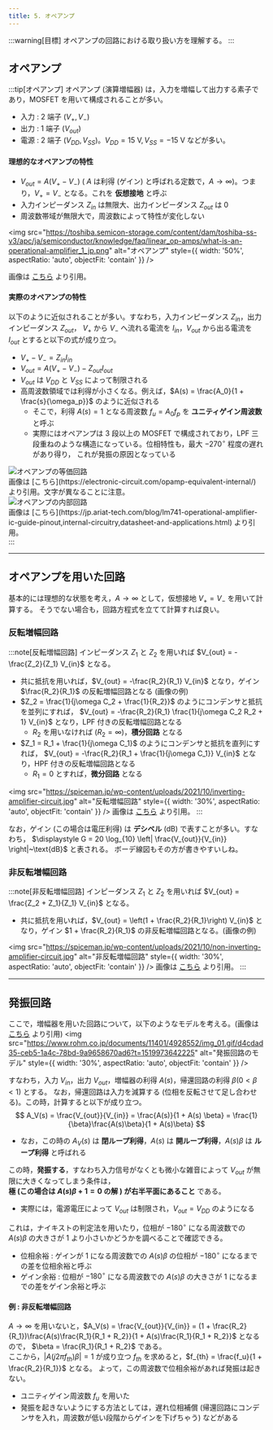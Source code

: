 ```yaml
---
title: 5. オペアンプ
---
```


:::warning[目標]
オペアンプの回路における取り扱い方を理解する。
:::

## オペアンプ
:::tip[オペアンプ]
オペアンプ (演算増幅器) は，入力を増幅して出力する素子であり，MOSFET を用いて構成されることが多い。
- 入力 : 2 端子 $(V_+, V_-)$
- 出力 : 1 端子 $(V_{out})$
- 電源 : 2 端子 $(V_{DD}, V_{SS})$。$V_{DD} = 15~\text{V}, V_{SS} = -15~\text{V}$ などが多い。

#### 理想的なオペアンプの特性
- $V_{out} = A (V_+ - V_-)$ ( $A$ は利得 (ゲイン) と呼ばれる定数で，$A \to \infty$)。つまり，$V_+ = V_-$ となる。これを **仮想接地** と呼ぶ
- 入力インピーダンス $Z_{in}$ は無限大、出力インピーダンス $Z_{out}$ は $0$
- 周波数帯域が無限大で，周波数によって特性が変化しない

<img src="https://toshiba.semicon-storage.com/content/dam/toshiba-ss-v3/apc/ja/semiconductor/knowledge/faq/linear_op-amps/what-is-an-operational-amplifier_1_jp.png" alt="オペアンプ" style={{ width: '50%', aspectRatio: 'auto', objectFit: 'contain' }} />

画像は [こちら](https://toshiba.semicon-storage.com/jp/semiconductor/knowledge/faq/linear_opamp/what-is-an-operational-amplifier.html) より引用。

#### 実際のオペアンプの特性
以下のように近似されることが多い。すなわち，入力インピーダンス $Z_{in}$，出力インピーダンス $Z_{out}$，
$V_+$ から $V_-$ へ流れる電流を $I_{in}$，$V_{out}$ から出る電流を $I_{out}$ とすると以下の式が成り立つ。
- $V_+ - V_- = Z_{in} I_{in}$
- $V_{out} = A (V_+ - V_-) - Z_{out} I_{out}$
- $V_{out}$ は $V_{DD}$ と $V_{SS}$ によって制限される
- 高周波数領域では利得が小さくなる。例えば，$A(s) = \frac{A_0}{1 + \frac{s}{\omega_p}}$ のように近似される
    - そこで，利得 $A(s) = 1$ となる周波数 $f_u = A_0 f_p$ を **ユニティゲイン周波数** と呼ぶ
    - 実際にはオペアンプは 3 段以上の MOSFET で構成されており，LPF 三段重ねのような構造になっている。位相特性も，最大 $-270^\circ$ 程度の遅れがあり得り，
    これが発振の原因となっている

<div style={{ display: 'flex', justifyContent: 'left', gap: '20px', flexWrap: 'wrap', marginBottom: '10px' }}>
    <div  style={{ width: '45%', aspectRatio: 'auto', objectFit: 'contain' }} >
  <img src="https://electronic-circuit.com/wp-content/uploads/2021/12/opamp-equivalent-real.jpg" alt="オペアンプの等価回路"/>
    <div>画像は [こちら](https://electronic-circuit.com/opamp-equivalent-internal/) より引用。文字が異なることに注意。</div>  
  </div>
  <div  style={{ width: '45%', aspectRatio: 'auto', objectFit: 'contain' }} >
  <img src="https://jp.ariat-tech.com/upfile/images/b7/20231227165243513.png" alt="オペアンプの内部回路"/>
  <div>画像は [こちら](https://jp.ariat-tech.com/blog/lm741-operational-amplifier-ic-guide-pinout,internal-circuitry,datasheet-and-applications.html) より引用。</div>
  </div>
</div>
:::

---
## オペアンプを用いた回路
基本的には理想的な状態を考え，$A \to \infty$ として，仮想接地 $V_+ = V_-$ を用いて計算する。
そうでない場合も，回路方程式を立てて計算すれば良い。

### 反転増幅回路
:::note[反転増幅回路]
インピーダンス $Z_1$ と $Z_2$ を用いれば $V_{out} = -\frac{Z_2}{Z_1} V_{in}$ となる。
- 共に抵抗を用いれば，$V_{out} = -\frac{R_2}{R_1} V_{in}$ となり，ゲイン $\frac{R_2}{R_1}$ の反転増幅回路となる (画像の例)
- $Z_2 = \frac{1}{j\omega C_2 + \frac{1}{R_2}}$ のようにコンデンサと抵抗を並列にすれば，
$V_{out} = -\frac{R_2}{R_1} \frac{1}{j\omega C_2 R_2 + 1} V_{in}$ となり，LPF 付きの反転増幅回路となる
    - $R_2$ を用いなければ ($R_2 = \infty$)，**積分回路** となる
- $Z_1 = R_1 + \frac{1}{j\omega C_1}$ のようにコンデンサと抵抗を直列にすれば，
$V_{out} = -\frac{R_2}{R_1 + \frac{1}{j\omega C_1}} V_{in}$ となり，HPF 付きの反転増幅回路となる
    - $R_1 = 0$ とすれば，**微分回路** となる

<img src="https://spiceman.jp/wp-content/uploads/2021/10/inverting-amplifier-circuit.jpg" alt="反転増幅回路" style={{ width: '30%', aspectRatio: 'auto', objectFit: 'contain' }} />
画像は [こちら](https://spiceman.jp/inverting-amplifier-circuit/) より引用。
:::

なお，ゲイン (この場合は電圧利得) は **デシベル** (dB) で表すことが多い。すなわち，
$\displaystyle G = 20 \log_{10} \left| \frac{V_{out}}{V_{in}} \right|~\text{dB}$ と表される。
ボーデ線図もその方が書きやすいしね。

### 非反転増幅回路
:::note[非反転増幅回路]
インピーダンス $Z_1$ と $Z_2$ を用いれば
$V_{out} = \frac{Z_2 + Z_1}{Z_1} V_{in}$ となる。
- 共に抵抗を用いれば，$V_{out} = \left(1 + \frac{R_2}{R_1}\right) V_{in}$ となり，ゲイン $1 + \frac{R_2}{R_1}$ の非反転増幅回路となる。(画像の例)

<img src="https://spiceman.jp/wp-content/uploads/2021/10/non-inverting-amplifier-circuit.jpg" alt="非反転増幅回路" style={{ width: '30%', aspectRatio: 'auto', objectFit: 'contain' }} />
画像は [こちら](https://spiceman.jp/non-inverting-amplifier-circuit/) より引用。
:::

---
## 発振回路
ここで，増幅器を用いた回路について，以下のようなモデルを考える。(画像は [こちら](https://www.rohm.co.jp/electronics-basics/opamps/op_what6) より引用)
<img src="https://www.rohm.co.jp/documents/11401/4928552/img_01.gif/d4cdad35-ceb5-1a4c-78bd-9a9658670ad6?t=1519973642225" alt="発振回路のモデル" style={{ width: '30%', aspectRatio: 'auto', objectFit: 'contain' }} />

すなわち，入力 $V_{in}$，出力 $V_{out}$，増幅器の利得 $A(s)$，帰還回路の利得 $\beta (0 < \beta < 1)$ とする。
なお，帰還回路は入力を減算する (位相を反転させて足し合わせる)。この時，計算すると以下が成り立つ。
$$
A_V(s) = \frac{V_{out}}{V_{in}} = \frac{A(s)}{1 + A(s) \beta} = \frac{1}{\beta}\frac{A(s)\beta}{1 + A(s)\beta}
$$
- なお，この時の $A_V(s)$ は **閉ループ利得**，$A(s)$ は **開ループ利得**，$A(s)\beta$ は **ループ利得** と呼ばれる

この時，**発振する**，すなわち入力信号がなくとも微小な雑音によって $V_{out}$ が無限に大きくなってしまう条件は，  
**極 (この場合は $A(s)\beta + 1 = 0$ の解 ) が右半平面にあること** である。
- 実際には，電源電圧によって $V_{out}$ は制限され，$V_{out} = V_{DD}$ のようになる

これは，ナイキストの判定法を用いたり，位相が $-180^\circ$ になる周波数での $A(s)\beta$ の大きさが $1$ より小さいかどうかを調べることで確認できる。
- 位相余裕 : ゲインが $1$ になる周波数での $A(s)\beta$ の位相が $-180^\circ$ になるまでの差を位相余裕と呼ぶ
- ゲイン余裕 : 位相が $-180^\circ$ になる周波数での $A(s)\beta$ の大きさが $1$ になるまでの差をゲイン余裕と呼ぶ


#### 例 : 非反転増幅回路
$A \to \infty$ を用いないと，$A_V(s) = \frac{V_{out}}{V_{in}} = (1 + \frac{R_2}{R_1})\frac{A(s)\frac{R_1}{R_1 + R_2}}{1 + A(s)\frac{R_1}{R_1 + R_2}}$ となるので，
$\beta = \frac{R_1}{R_1 + R_2}$ である。  
ここから，$|A(j2\pi f_{th}) \beta| = 1$ が成り立つ $f_{th}$ を求めると，$f_{th} = \frac{f_u}{1 + \frac{R_2}{R_1}}$ となる。
よって，この周波数で位相余裕があれば発振は起きない。
- ユニティゲイン周波数 $f_u$ を用いた
- 発振を起きないようにする方法としては，遅れ位相補償 (帰還回路にコンデンサを入れ，周波数が低い段階からゲインを下げちゃう) などがある